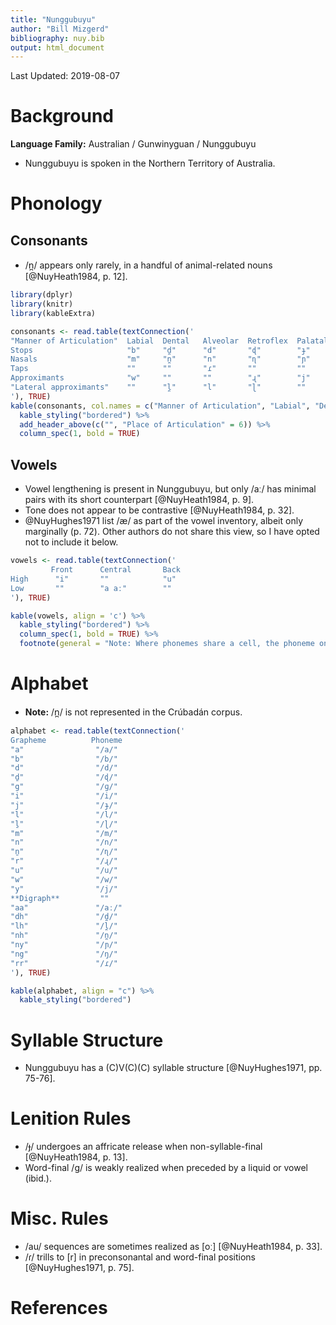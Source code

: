 ```yaml
---
title: "Nunggubuyu"
author: "Bill Mizgerd"
bibliography: nuy.bib
output: html_document
---
```


Last Updated: 2019-08-07

# Background

**Language Family:** Australian / Gunwinyguan / Nunggubuyu

* Nunggubuyu is spoken in the Northern Territory of Australia.

# Phonology

## Consonants

* /n̪/ appears only rarely, in a handful of animal-related nouns [@NuyHeath1984, p. 12].

```r

library(dplyr)
library(knitr)
library(kableExtra)

consonants <- read.table(textConnection('
"Manner of Articulation"  Labial  Dental   Alveolar  Retroflex  Palatal   Velar
Stops                     "b"     "d̪"      "d"       "ɖ"        "ɟ"       "ɡ"
Nasals                    "m"     "n̪"      "n"       "ɳ"        "ɲ"       "ŋ"
Taps                      ""      ""       "ɾ"       ""         ""        ""
Approximants              "w"     ""       ""        "ɻ"        "j"       ""
"Lateral approximants"    ""      "l̪"      "l"       "ɭ"        ""        ""
'), TRUE)
kable(consonants, col.names = c("Manner of Articulation", "Labial", "Dental", "Alveolar", "Retroflex", "Palatal", "Velar"), align = 'c') %>%
  kable_styling("bordered") %>%
  add_header_above(c("", "Place of Articulation" = 6)) %>%
  column_spec(1, bold = TRUE)
```

## Vowels

* Vowel lengthening is present in Nunggubuyu, but only /aː/ has minimal pairs with its short counterpart [@NuyHeath1984, p. 9].
* Tone does not appear to be contrastive [@NuyHeath1984, p. 32].
* @NuyHughes1971 list /æ/ as part of the vowel inventory, albeit only marginally (p. 72). Other authors do not share this view, so I have opted not to include it below.

```r

vowels <- read.table(textConnection('
         Front      Central       Back
High      "i"       ""            "u"
Low       ""        "a aː"        ""
'), TRUE)

kable(vowels, align = 'c') %>%
  kable_styling("bordered") %>%
  column_spec(1, bold = TRUE) %>%
  footnote(general = "Note: Where phonemes share a cell, the phoneme on the left is short and the one on the right is long.", general_title = "")
```    

# Alphabet

* **Note:** /n̪/ is not represented in the Crúbadán corpus.

```r

alphabet <- read.table(textConnection('
Grapheme          Phoneme
"a"                "/a/"    
"b"                "/b/"  
"d"                "/d/"    
"ḏ"                "/ɖ/"  
"g"                "/ɡ/"  
"i"                "/i/"  
"j"                "/ɟ/"   
"l"                "/l/"    
"ḻ"                "/ɭ/"  
"m"                "/m/"  
"n"                "/n/"    
"ṉ"                "/ɳ/"   
"r"                "/ɻ/"  
"u"                "/u/"  
"w"                "/w/"
"y"                "/j/"  
**Digraph**         ""
"aa"               "/aː/"
"dh"               "/d̪/"
"lh"               "/l̪/"
"nh"               "/n̪/"
"ny"               "/ɲ/"  
"ng"               "/ŋ/"
"rr"               "/ɾ/"  
'), TRUE)

kable(alphabet, align = "c") %>%
  kable_styling("bordered")
```

# Syllable Structure

* Nunggubuyu has a (C)V(C)(C) syllable structure [@NuyHughes1971, pp. 75-76].

# Lenition Rules

* /ɟ/ undergoes an affricate release when non-syllable-final [@NuyHeath1984, p. 13].
* Word-final /ɡ/ is weakly realized when preceded by a liquid or vowel (ibid.).

# Misc. Rules

* /au/ sequences are sometimes realized as [oː] [@NuyHeath1984, p. 33].
* /ɾ/ trills to [r] in preconsonantal and word-final positions [@NuyHughes1971, p. 75].

# References
